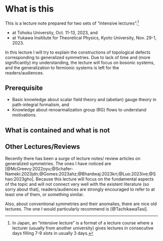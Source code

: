 # What is this

This is a lecture note prepared for two sets of "intensive lectures":[^1]

* at Tohoku University, Oct. 11-13, 2023, and
* at Yukawa Insititute for Theoretical Physics, Kyoto University, Nov. 29-1, 2023.

In this lecture I will try to explain the constructions of topological defects corresponding to generalized symmetries.
Due to lack of time and (more significantly) my understanding, the lecture will focus on bosonic systems, and the generalization to fermionic systems is left for the readers/audiences.

[^1]: In Japan, an "intensive lecture" is a format of a lecture course where a lecturer (usually from another university) gives lectures in consecutive days filling 7-9 slots in usually 3 days.

## Prerequisite
* Basic knowledge about scalar field theory and (abelian) gauge theory in path-integral formalism, and
* Knowledge about renoarmalization group (RG) flows to understand motivations.

## What is contained and what is not

## Other Lectures/Reviews

Recently there has been a surge of lecture notes/ review articles on generalized symmetries. 
The ones I have noticed are [@McGreevy:2022oyu;@Schafer-Nameki:2023jdn;@Gomes:2023ahz;@Bhardwaj:2023kri;@Luo:2023ive;@Shao:2023gho].
Because this lecture will focus on the fundamental aspects of the topic and will not connect very well with the existent literature (so sorry about that), readers/audiences are strongly encouraged to refer to at least one of them, or something similar.

Also, about conventional symmetries and their anomalies, there are nice old lectures. The one I would particularly recommend is [@TachikawaTasi].
